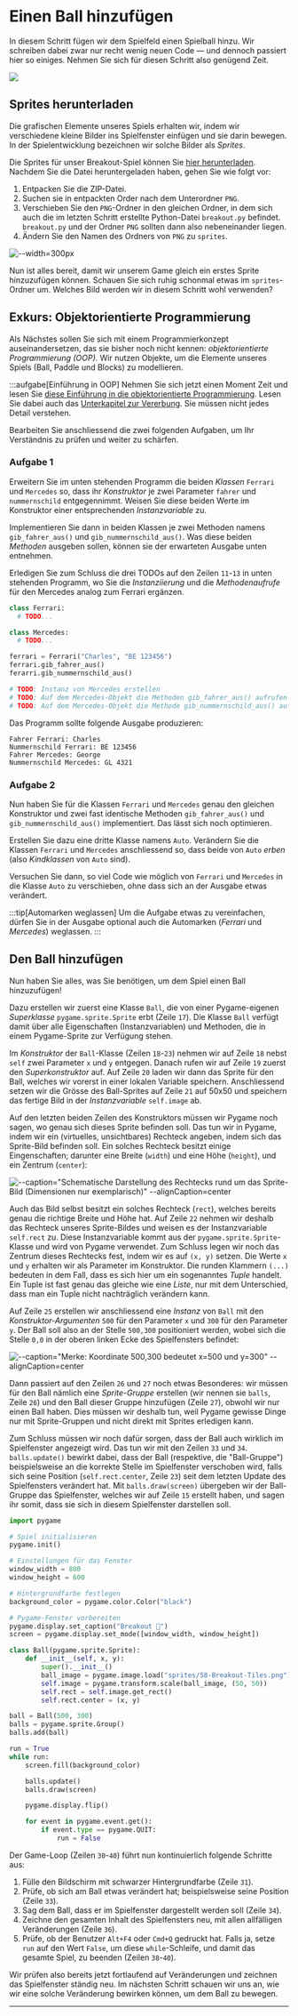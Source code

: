 # Einen Ball hinzufügen
In diesem Schritt fügen wir dem Spielfeld einen Spielball hinzu. Wir schreiben dabei zwar nur recht wenig neuen Code — und dennoch passiert hier so einiges. Nehmen Sie sich für diesen Schritt also genügend Zeit.

![](img/ball.png)

## Sprites herunterladen
Die grafischen Elemente unseres Spiels erhalten wir, indem wir verschiedene kleine Bilder ins Spielfenster einfügen und sie darin bewegen. In der Spielentwicklung bezeichnen wir solche Bilder als _Sprites_.

Die Sprites für unser Breakout-Spiel können Sie [hier herunterladen](https://opengameart.org/sites/default/files/Breakout_Tile_Set_Free.zip). Nachdem Sie die Datei heruntergeladen haben, gehen Sie wie folgt vor:
1. Entpacken Sie die ZIP-Datei.
2. Suchen sie in entpackten Order nach dem Unterordner `PNG`.
3. Verschieben Sie den `PNG`-Ordner in den gleichen Ordner, in dem sich auch die im letzten Schritt erstellte Python-Datei `breakout.py` befindet. `breakout.py` und der Ordner `PNG` sollten dann also nebeneinander liegen.
4. Ändern Sie den Namen des Ordners von `PNG` zu `sprites`.

![--width=300px](img/folder-structure.png)

Nun ist alles bereit, damit wir unserem Game gleich ein erstes Sprite hinzuzufügen können. Schauen Sie sich ruhig schonmal etwas im `sprites`-Ordner um. Welches Bild werden wir in diesem Schritt wohl verwenden?

## Exkurs: Objektorientierte Programmierung
Als Nächstes sollen Sie sich mit einem Programmierkonzept auseinandersetzen, das sie bisher noch nicht kennen: _objektorientierte Programmierung (OOP)_. Wir nutzen Objekte, um die Elemente unseres Spiels (Ball, Paddle und Blocks) zu modellieren.

:::aufgabe[Einführung in OOP]
Nehmen Sie sich jetzt einen Moment Zeit und lesen Sie [diese Einführung in die objektorientierte Programmierung](../Advanced-Python/OOP). Lesen Sie dabei auch das [Unterkapitel zur Vererbung](../Advanced-Python/OOP). Sie müssen nicht jedes Detail verstehen.

Bearbeiten Sie anschliessend die zwei folgenden Aufgaben, um Ihr Verständnis zu prüfen und weiter zu schärfen.

### Aufgabe 1
Erweitern Sie im unten stehenden Programm die beiden _Klassen_ `Ferrari` und `Mercedes` so, dass ihr _Konstruktor_ je zwei Parameter `fahrer` und `nummernschild` entgegennimmt. Weisen Sie diese beiden Werte im Konstruktor einer entsprechenden _Instanzvariable_ zu.

Implementieren Sie dann in beiden Klassen je zwei Methoden namens `gib_fahrer_aus()` und `gib_nummernschild_aus()`. Was diese beiden _Methoden_ ausgeben sollen, können sie der erwarteten Ausgabe unten entnehmen.

Erledigen Sie zum Schluss die drei TODOs auf den Zeilen `11`-`13` in unten stehenden Programm, wo Sie die _Instanziierung_ und die _Methodenaufrufe_ für den Mercedes analog zum Ferrari ergänzen.

```python showLineNumbers
class Ferrari:
  # TODO...

class Mercedes:
  # TODO...

ferrari = Ferrari("Charles", "BE 123456")
ferrari.gib_fahrer_aus()
ferarri.gib_nummernschild_aus()

# TODO: Instanz von Mercedes erstellen
# TODO: Auf dem Mercedes-Objekt die Methoden gib_fahrer_aus() aufrufen
# TODO: Auf dem Mercedes-Objekt die Methode gib_nummernschild_aus() aufrufen
```

Das Programm sollte folgende Ausgabe produzieren:

```
Fahrer Ferrari: Charles
Nummernschild Ferrari: BE 123456
Fahrer Mercedes: George
Nummernschild Mercedes: GL 4321
```

### Aufgabe 2
Nun haben Sie für die Klassen `Ferrari` und `Mercedes` genau den gleichen Konstruktor und zwei fast identische Methoden `gib_fahrer_aus()` und `gib_nummernschild_aus()` implementiert. Das lässt sich noch optimieren.

Erstellen Sie dazu eine dritte Klasse namens `Auto`. Verändern Sie die Klassen `Ferrari` und `Mercedes` anschliessend so, dass beide von `Auto` _erben_ (also _Kindklassen_ von `Auto` sind).

Versuchen Sie dann, so viel Code wie möglich von `Ferrari` und `Mercedes` in die Klasse `Auto` zu verschieben, ohne dass sich an der Ausgabe etwas verändert.

:::tip[Automarken weglassen]
Um die Aufgabe etwas zu vereinfachen, dürfen Sie in der Ausgabe optional auch die Automarken (_Ferrari_ und _Mercedes_) weglassen.
:::

## Den Ball hinzufügen
Nun haben Sie alles, was Sie benötigen, um dem Spiel einen Ball hinzuzufügen!

Dazu erstellen wir zuerst eine Klasse `Ball`, die von einer Pygame-eigenen _Superklasse_ `pygame.sprite.Sprite` erbt (Zeile `17`). Die Klasse `Ball` verfügt damit über alle Eigenschaften (Instanzvariablen) und Methoden, die in einem Pygame-Sprite zur Verfügung stehen.

Im _Konstruktor_ der `Ball`-Klasse (Zeilen `18`-`23`) nehmen wir auf Zeile `18` nebst `self` zwei Parameter `x` und `y` entgegen. Danach rufen wir auf Zeile `19` zuerst den _Superkonstruktor_ auf. Auf Zeile `20` laden wir dann das Sprite für den Ball, welches wir vorerst in einer lokalen Variable speichern. Anschliessend setzen wir die Grösse des Ball-Sprites auf Zeile `21` auf 50x50 und speichern das fertige Bild in der _Instanzvariable_ `self.image` ab.

Auf den letzten beiden Zeilen des Konstruktors müssen wir Pygame noch sagen, wo genau sich dieses Sprite befinden soll. Das tun wir in Pygame, indem wir ein (virtuelles, unsichtbares) Rechteck angeben, indem sich das Sprite-Bild befinden soll. Ein solches Rechteck besitzt einige Eingenschaften; darunter eine Breite (`width`) und eine Höhe (`height`), und ein Zentrum (`center`):

![--caption="Schematische Darstellung des Rechtecks rund um das Sprite-Bild (Dimensionen nur exemplarisch)" --alignCaption=center](img/rect.png)

Auch das Bild selbst besitzt ein solches Rechteck (`rect`), welches bereits genau die richtige Breite und Höhe hat. Auf Zeile `22` nehmen wir deshalb das Rechteck unseres Sprite-Bildes und weisen es der Instanzvariable `self.rect` zu. Diese Instanzvariable kommt aus der `pygame.sprite.Sprite`-Klasse und wird von Pygame verwendet. Zum Schluss legen wir noch das Zentrum dieses Rechtecks fest, indem wir es auf `(x, y)` setzen. Die Werte `x` und `y` erhalten wir als Parameter im Konstruktor. Die runden Klammern `(...)` bedeuten in dem Fall, dass es sich hier um ein sogenanntes _Tuple_ handelt. Ein Tuple ist fast genau das gleiche wie eine _Liste_, nur mit dem Unterschied, dass man ein Tuple nicht nachträglich verändern kann.

Auf Zeile `25` erstellen wir anschliessend eine _Instanz_ von `Ball` mit den _Konstruktor-Argumenten_ `500` für den Parameter `x` und `300` für den Parameter `y`. Der Ball soll also an der Stelle `500,300` positioniert werden, wobei sich die Stelle `0,0` in der oberen linken Ecke des Spielfensters befindet:

![--caption="Merke: Koordinate 500,300 bedeutet x=500 und y=300" --alignCaption=center](img/koordinaten.png)

Dann passiert auf den Zeilen `26` und `27` noch etwas Besonderes: wir müssen für den Ball nämlich eine _Sprite-Gruppe_ erstellen (wir nennen sie `balls`, Zeile `26`) und den Ball dieser Gruppe hinzufügen (Zeile `27`), obwohl wir nur einen Ball haben. Dies müssen wir deshalb tun, weil Pygame gewisse Dinge nur mit Sprite-Gruppen und nicht direkt mit Sprites erledigen kann.

Zum Schluss müssen wir noch dafür sorgen, dass der Ball auch wirklich im Spielfenster angezeigt wird. Das tun wir mit den Zeilen `33` und `34`. `balls.update()` bewirkt dabei, dass der Ball (respektive, die "Ball-Gruppe") beispielsweise an die korrekte Stelle im Spielfenster verschoben wird, falls sich seine Position (`self.rect.center`, Zeile `23`) seit dem letzten Update des Spielfensters verändert hat. Mit `balls.draw(screen)` übergeben wir der Ball-Gruppe das Spielfenster, welches wir auf Zeile `15` erstellt haben, und sagen ihr somit, dass sie sich in diesem Spielfenster darstellen soll.

```python showLineNumbers {17-23,25-27,33-34}
import pygame

# Spiel initialisieren
pygame.init()

# Einstellungen für das Fenster
window_width = 800
window_height = 600

# Hintergrundfarbe festlegen
background_color = pygame.color.Color("black")

# Pygame-Fenster vorbereiten
pygame.display.set_caption("Breakout 👾")
screen = pygame.display.set_mode([window_width, window_height])

class Ball(pygame.sprite.Sprite):
    def __init__(self, x, y):
        super().__init__()
        ball_image = pygame.image.load("sprites/58-Breakout-Tiles.png")
        self.image = pygame.transform.scale(ball_image, (50, 50))
        self.rect = self.image.get_rect()
        self.rect.center = (x, y)

ball = Ball(500, 300)
balls = pygame.sprite.Group()
balls.add(ball)

run = True
while run:
    screen.fill(background_color)

    balls.update()
    balls.draw(screen)

    pygame.display.flip()

    for event in pygame.event.get():
        if event.type == pygame.QUIT:
            run = False
```

Der Game-Loop (Zeilen `30`-`40`) führt nun kontinuierlich folgende Schritte aus:
1. Fülle den Bildschirm mit schwarzer Hintergrundfarbe (Zeile `31`).
2. Prüfe, ob sich am Ball etwas verändert hat; beispielsweise seine Position (Zeile `33`).
3. Sag dem Ball, dass er im Spielfenster dargestellt werden soll (Zeile `34`).
4. Zeichne den gesamten Inhalt des Spielfensters neu, mit allen allfälligen Veränderungen (Zeile `36`).
5. Prüfe, ob der Benutzer `Alt+F4` oder `Cmd+Q` gedruckt hat. Falls ja, setze `run` auf den Wert `False`, um diese `while`-Schleife, und damit das gesamte Spiel, zu beenden (Zeilen `38`-`40`).

Wir prüfen also bereits jetzt fortlaufend auf Veränderungen und zeichnen das Spielfenster ständig neu. Im nächsten Schritt schauen wir uns an, wie wir eine solche Veränderung bewirken können, um dem Ball zu bewegen.

---
